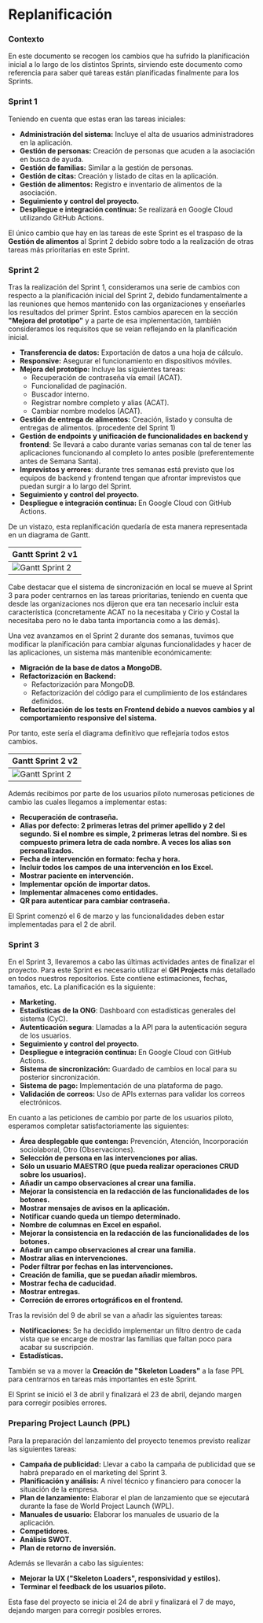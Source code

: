 # Replanificación

### Contexto

En este documento se recogen los cambios que ha sufrido la planificación inicial a lo largo de los distintos Sprints, 
sirviendo este documento como referencia para saber qué tareas están planificadas finalmente para los Sprints.

### Sprint 1

Teniendo en cuenta que estas eran las tareas iniciales:

- **Administración del sistema:** Incluye el alta de usuarios administradores en la aplicación.
- **Gestión de personas:** Creación de personas que acuden a la asociación en busca de ayuda.
- **Gestión de familias:** Similar a la gestión de personas.
- **Gestión de citas:** Creación y listado de citas en la aplicación.
- **Gestión de alimentos:** Registro e inventario de alimentos de la asociación.
- **Seguimiento y control del proyecto.**
- **Despliegue e integración continua:** Se realizará en Google Cloud utilizando GitHub Actions.

El único cambio que hay en las tareas de este Sprint es el traspaso de la **Gestión de alimentos** al Sprint 2 debido sobre todo a la realización de otras tareas más prioritarias en este Sprint.

### Sprint 2

Tras la realización del Sprint 1, consideramos una serie de cambios con respecto a la planificación inicial del Sprint 2, debido fundamentalmente a las reuniones que hemos mantenido con las organizaciones y enseñarles los resultados del primer Sprint.
Estos cambios aparecen en la sección **"Mejora del prototipo"** y a parte de esa implementación, también consideramos los requisitos que se veían reflejando en la planificación inicial.

- **Transferencia de datos:** Exportación de datos a una hoja de cálculo.
- **Responsive:** Asegurar el funcionamiento en dispositivos móviles.
- **Mejora del prototipo:** Incluye las siguientes tareas:
  * Recuperación de contraseña vía email (ACAT).
  * Funcionalidad de paginación.
  * Buscador interno.
  * Registrar nombre completo y alias (ACAT).
  * Cambiar nombre modelos (ACAT).
- **Gestión de entrega de alimentos:** Creación, listado y consulta de entregas de alimentos. (procedente del Sprint 1)
- **Gestión de endpoints y unificación de funcionalidades en backend y frontend**: Se llevará a cabo durante varias semanas con tal de tener las aplicaciones funcionando al completo lo antes posible (preferentemente antes de Semana Santa). 
- **Imprevistos y errores**: durante tres semanas está previsto que los equipos de backend y frontend tengan que afrontar imprevistos que puedan surgir a lo largo del Sprint.
- **Seguimiento y control del proyecto.**
- **Despliegue e integración continua:** En Google Cloud con GitHub Actions.

De un vistazo, esta replanificación quedaría de esta manera representada en un diagrama de Gantt.

| Gantt Sprint 2 v1                                                        |
| --------------------------------------------------------------------------------- |
| ![Gantt Sprint 2](/img/planification/gantt.png) |

Cabe destacar que el sistema de sincronización en local se mueve al Sprint 3 para poder centrarnos en las tareas prioritarias, teniendo en cuenta que desde las organizaciones nos dijeron que era tan necesario incluir esta característica
 (concretamente ACAT no la necesitaba y Cirio y Costal la necesitaba pero no le daba tanta importancia como a las demás).

Una vez avanzamos en el Sprint 2 durante dos semanas, tuvimos que modificar la planificación para cambiar algunas funcionalidades y hacer de las aplicaciones, un sistema más mantenible económicamente:

- **Migración de la base de datos a MongoDB.**
- **Refactorización en Backend:**
  * Refactorización para MongoDB.
  * Refactorización del código para el cumplimiento de los estándares definidos.
- **Refactorización de los tests en Frontend debido a nuevos cambios y al comportamiento responsive del sistema.**

Por tanto, este sería el diagrama definitivo que reflejaría todos estos cambios.

| Gantt Sprint 2 v2                                                        |
| --------------------------------------------------------------------------------- |
| ![Gantt Sprint 2](/img/planification/plan-2.png) |

Además recibimos por parte de los usuarios piloto numerosas peticiones de cambio las cuales llegamos a implementar estas:

- **Recuperación de contraseña.**
- **Alias por defecto: 2 primeras letras del primer apellido y 2 del segundo. Si el nombre es simple, 2 primeras letras del nombre. Si es compuesto primera letra de cada nombre. A veces los alias son personalizados.**
- **Fecha de intervención en formato: fecha y hora.**
- **Incluir todos los campos de una intervención en los Excel.**
- **Mostrar paciente en intervención.**
- **Implementar opción de importar datos.**
- **Implementar almacenes como entidades.**
- **QR para autenticar para cambiar contraseña.**

El Sprint comenzó el 6 de marzo y las funcionalidades deben estar implementadas para el 2 de abril.

### Sprint 3

En el Sprint 3, llevaremos a cabo las últimas actividades antes de finalizar el proyecto. Para este Sprint es necesario utilizar el **GH Projects** más detallado en todos nuestros repositorios. Este contiene estimaciones, fechas, tamaños, etc. 
La planificación es la siguiente:

- **Marketing.**
- **Estadísticas de la ONG**: Dashboard con estadísticas generales del sistema (CyC).
- **Autenticación segura**: Llamadas a la API para la autenticación segura de los usuarios.
- **Seguimiento y control del proyecto.**
- **Despliegue e integración continua:** En Google Cloud con GitHub Actions.
- **Sistema de sincronización:** Guardado de cambios en local para su posterior sincronización.
- **Sistema de pago:** Implementación de una plataforma de pago.
- **Validación de correos:** Uso de APIs externas para validar los correos electrónicos.

En cuanto a las peticiones de cambio por parte de los usuarios piloto, esperamos completar satisfactoriamente las siguientes:

- **Área desplegable que contenga:** Prevención, Atención, Incorporación sociolaboral, Otro (Observaciones).
- **Selección de persona en las intervenciones por alias.**
- **Sólo un usuario MAESTRO (que pueda realizar operaciones CRUD sobre los usuarios).**
- **Añadir un campo observaciones al crear una familia.**
- **Mejorar la consistencia en la redacción de las funcionalidades de los botones.**
- **Mostrar mensajes de avisos en la aplicación.**
- **Notificar cuando queda un tiempo determinado.**
- **Nombre de columnas en Excel en español.**
- **Mejorar la consistencia en la redacción de las funcionalidades de los botones.**
- **Añadir un campo observaciones al crear una familia.**
- **Mostrar alias en intervenciones.**
- **Poder filtrar por fechas en las intervenciones.**
- **Creación de familia, que se puedan añadir miembros.**
- **Mostrar fecha de caducidad.**
- **Mostrar entregas.**
- **Correción de errores ortográficos en el frontend.**

Tras la revisión del 9 de abril se van a añadir las siguientes tareas:
- **Notificaciones:** Se ha decidido implementar un filtro dentro de cada vista que se encarge de mostrar las familias que faltan poco para acabar su suscripción.
- **Estadísticas.**

También se va a mover la **Creación de "Skeleton Loaders"** a la fase PPL para centrarnos en tareas más importantes en este Sprint.

El Sprint se inició el 3 de abril y finalizará el 23 de abril, dejando margen para corregir posibles errores.

### Preparing Project Launch (PPL)

Para la preparación del lanzamiento del proyecto tenemos previsto realizar las siguientes tareas:

- **Campaña de publicidad:** Llevar a cabo la campaña de publicidad que se habrá preparado en el marketing del Sprint 3.
- **Planificación y análisis:** A nivel técnico y financiero para conocer la situación de la empresa.
- **Plan de lanzamiento:** Elaborar el plan de lanzamiento que se ejecutará durante la fase de World Project Launch (WPL).
- **Manuales de usuario:** Elaborar los manuales de usuario de la aplicación.
- **Competidores.**
- **Análisis SWOT.**
- **Plan de retorno de inversión.**

Además se llevarán a cabo las siguientes:

- **Mejorar la UX ("Skeleton Loaders", responsividad y estilos).**
- **Terminar el feedback de los usuarios piloto.**

Esta fase del proyecto se inicia el 24 de abril y finalizará el 7 de mayo, dejando margen para corregir posibles errores.